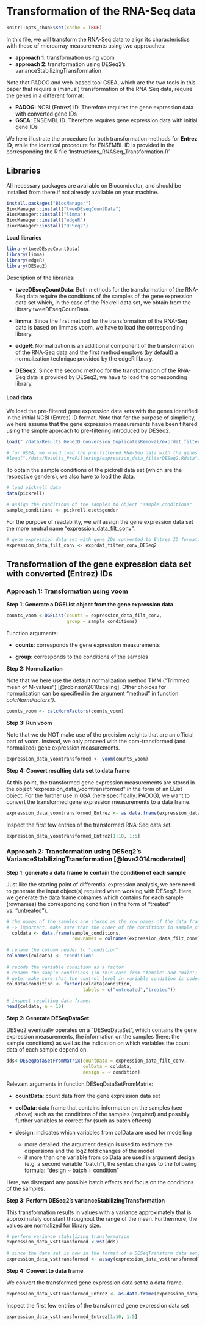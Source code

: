 
# Transformation of the RNA-Seq data

```r
knitr::opts_chunk$set(cache = TRUE)
```

In this file, we will transform the RNA-Seq data to align its characteristics with those of microarray measurements using two approaches: \

 - **approach 1**: transformation using voom 
 - **approach 2**: transformation using DESeq2's varianceStabilizingTransformation
 
 
Note that PADOG and web-based tool GSEA, which are the two tools in this paper that require a (manual) transformation of the RNA-Seq data, require the genes in a different format: 

- **PADOG**: NCBI (Entrez) ID. Therefore requires the gene expression data with converted gene IDs
- **GSEA**: ENSEMBL ID. Therefore requires gene expression data with initial gene IDs 

We here illustrate the procedure for both transformation methods for **Entrez ID**, while the identical procedure for ENSEMBL ID is provided in the corresponding the R file 'Instructions_RNASeq_Transformation.R'.

 
## Libraries 

All necessary packages are available on Bioconductor, and should be installed from there if not already available on your machine.

```r
install.packages("BiocManager")
BiocManager::install("tweeDEseqCountData")
BiocManager::install("limma")
BiocManager::install("edgeR")
BiocManager::install("DESeq2")
```

**Load libraries**
```r
library(tweeDEseqCountData) 
library(limma)
library(edgeR)
library(DESeq2)
```

Description of the libraries: 

- **tweeDEseqCountData**: Both methods for the transformation of the RNA-Seq data require the conditions of the samples of the gene expression data set which, in the case of the Pickrell data set, we obtain from the library tweeDEseqCountData. 

- **limma**: Since the first method for the transformation of the RNA-Seq data is based on limma's voom, we have to load the corresponding library. 

- **edgeR**: Normalization is an additional component of the transformation of the RNA-Seq data and the first method employs (by default) a normalization technique provided by the edgeR library. 

- **DESeq2**: Since the second method for the transformation of the RNA-Seq data is provided by DESeq2, we have to load the corresponding library. 


#### Load data 

We load the pre-filtered gene expression data sets with the genes identified in the initial NCBI (Entrez) ID format. Note that for the purpose of simplicity, we here assume that the gene expression measurements have been filtered using the simple approach to pre-filtering introduced by DESeq2. 

```r

load("./data/Results_GeneID_Conversion_DuplicatesRemoval/exprdat_filter_conv_DESeq2.Rdata")

# for GSEA, we would load the pre-filtered RNA-Seq data with the genes identified in the ENSEMBL ID format 
#load("./data/Results_PreFiltering/expression_data_filterDESeq2.Rdata")
```

To obtain the sample conditions of the pickrell data set (which are the respective genders), we also have to load the data. 

```r
# load pickrell data 
data(pickrell)

# assign the conditions of the samples to object "sample_conditions"
sample_conditions <- pickrell.eset$gender
```



For the purpose of readability, we will assign the gene expression data set the more neutral name "expression_data_filt_conv".
```r
# gene expression data set with gene IDs converted to Entrez ID format: 
expression_data_filt_conv <- exprdat_filter_conv_DESeq2
```


## Transformation of the gene expression data set with converted (Entrez) IDs 


### Approach 1: Transformation using voom 


**Step 1: Generate a DGEList object from the gene expression data**

```r
counts_voom <-DGEList(counts = expression_data_filt_conv, 
                      group = sample_conditions)
```

Function arguments: 

- **counts**: corresponds the gene expression measurements 

- **group**: corresponds to the conditions of the samples 

**Step 2: Normalization**

Note that we here use the default normalization method TMM ("Trimmed mean of M-values") [@robinson2010scaling]. Other choices for normalization can be specified in the argument "method" in function *calcNormFactors()*. 

```r
counts_voom <- calcNormFactors(counts_voom)
```

**Step 3: Run voom** 

Note that we do NOT make use of the precision weights that are an official part of voom. Instead, we only proceed with the cpm-transformed (and normalized) gene expression measurements. 

```r
expression_data_voomtransformed <- voom(counts_voom)
```


**Step 4: Convert resulting data set to data frame**

At this point, the transformed gene expression measurements are stored in the object "expression_data_voomtransformed" in the form of an EList object. For the further use in GSA (here specifically: PADOG), we want to convert the transformed gene expression measurements to a data frame. 

```r
expression_data_voomtransformed_Entrez <- as.data.frame(expression_data_voomtransformed)
```

Inspect the first few entries of the transformed RNA-Seq data set.
```r
expression_data_voomtransformed_Entrez[1:10, 1:5]
```

### Approach 2: Transformation using DESeq2's VarianceStabilizingTransformation [@love2014moderated]

**Step 1: generate a data frame to contain the condition of each sample**

Just like the starting point of differential expression analysis, we here need to generate the input object(s) required when working with DESeq2.  Here, we generate the data frame colnames which contains for each sample (rownames) the corresponding condition (in the form of "treated" vs. "untreated").

```r
# the names of the samples are stored as the row names of the data frame
# -> important: make sure that the order of the conditions in sample_conditions corresponds to the order of the samples in expression_data
  coldata <- data.frame(sample_conditions, 
                        row.names = colnames(expression_data_filt_conv))
  
# rename the column header to "condition" 
colnames(coldata) <- "condition"
  
# recode the variable condition as a factor 
# rename the sample conditions (in this case from "female" and "male") to "untreated" and "treated"
# note: make sure that the control level in variable condition is coded as the first level (i.e. "untreated")
coldata$condition <- factor(coldata$condition, 
                            labels = c("untreated","treated"))

# inspect resulting data frame: 
head(coldata, n = 10)
```

**Step 2: Generate DESeqDataSet**

DESeq2 eventually operates on a "DESeqDataSet", which contains the gene expression measurements, the information on the samples (here: the sample conditions) as well as the indication on which variables the count data of each sample depend on. 

```r
dds<-DESeqDataSetFromMatrix(countData = expression_data_filt_conv, 
                            colData = coldata, 
                            design = ~ condition)
```

Relevant arguments in function DESeqDataSetFromMatrix:

- **countData**: count data from the gene expression data set

- **colData**: data frame that contains information on the samples (see above) such as the conditions of the samples (required) and possibly further variables to correct for (such as batch effects)

- **design**: indicates which variables from colData are used for modelling
  + more detailed: the argument design is used to estimate the dispersions and the log2 fold changes of the model 
  + if more than one variable from colData are used in argument design (e.g. a second variable "batch"), the syntax changes to the following formula: "design ~ batch + condition" 
  
Here, we disregard any possible batch effects and focus on the conditions of the samples. 

**Step 3: Perform DESeq2's varianceStabilizingTransformation**

This transformation results in values with a variance approximately that is approximately constant throughout the range of the mean. Furthermore, the values are normalized for library size.  


```r
# perform variance stabilizing transformation
expression_data_vsttransformed <-vst(dds)
    
# since the data set is now in the format of a DESeqTransform data set, the transformed count data are not directly accessible use function assay() which lets us access the count data:
expression_data_vsttransformed <- assay(expression_data_vsttransformed)
```

**Step 4: Convert to data frame**
  
We convert the transformed gene expression data set to a data frame. 

```r
expression_data_vsttransformed_Entrez <- as.data.frame(expression_data_vsttransformed)
```

Inspect the first few entries of the transformed gene expression data set 
```r
expression_data_vsttransformed_Entrez[1:10, 1:5]
```


